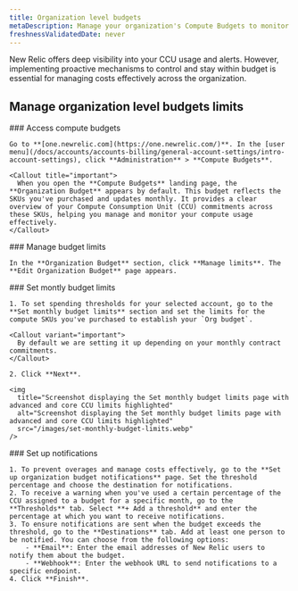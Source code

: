 ```yaml
---
title: Organization level budgets
metaDescription: Manage your organization's Compute Budgets to monitor and control Compute Consumption Unit (CCU) usage.
freshnessValidatedDate: never
---
```


New Relic offers deep visibility into your CCU usage and alerts. However, implementing proactive mechanisms to control and stay within budget is essential for managing costs effectively across the organization.

## Manage organization level budgets limits

<Steps>

  <Step>
    ### Access compute budgets

    Go to **[one.newrelic.com](https://one.newrelic.com/)**. In the [user menu](/docs/accounts/accounts-billing/general-account-settings/intro-account-settings), click **Administration** > **Compute Budgets**.

    <Callout title="important">
      When you open the **Compute Budgets** landing page, the **Organization Budget** appears by default. This budget reflects the SKUs you've purchased and updates monthly. It provides a clear overview of your Compute Consumption Unit (CCU) commitments across these SKUs, helping you manage and monitor your compute usage effectively.
    </Callout>
  </Step>

  <Step>
    ### Manage budget limits

    In the **Organization Budget** section, click **Manage limits**. The **Edit Organization Budget** page appears.
  </Step>

  <Step>
    ### Set montly budget limits

    1. To set spending thresholds for your selected account, go to the **Set monthly budget limits** section and set the limits for the compute SKUs you've purchased to establish your `Org budget`.
  
    <Callout variant="important">
      By default we are setting it up depending on your monthly contract commitments.
    </Callout>
    
    2. Click **Next**.

    <img
      title="Screenshot displaying the Set monthly budget limits page with advanced and core CCU limits highlighted"
      alt="Screenshot displaying the Set monthly budget limits page with advanced and core CCU limits highlighted"
      src="/images/set-monthly-budget-limits.webp"
    />
  </Step>

  <Step>
    ### Set up notifications

    1. To prevent overages and manage costs effectively, go to the **Set up organization budget notifications** page. Set the threshold percentage and choose the destination for notifications.
    2. To receive a warning when you've used a certain percentage of the CCU assigned to a budget for a specific month, go to the **Thresholds** tab. Select **+ Add a threshold** and enter the percentage at which you want to receive notifications.
    3. To ensure notifications are sent when the budget exceeds the threshold, go to the **Destinations** tab. Add at least one person to be notified. You can choose from the following options:
        - **Email**: Enter the email addresses of New Relic users to notify them about the budget.
        - **Webhook**: Enter the webhook URL to send notifications to a specific endpoint.
    4. Click **Finish**.
  </Step>
</Steps>
  